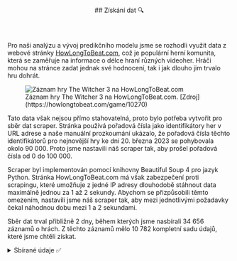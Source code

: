 <article id="ziskaniDat">
  <header style={{marginBottom: "1rem"}}>
    ##  Získání dat 🔍
  </header>

Pro naši analýzu a vývoj predikčního modelu jsme se rozhodli využít data z webové
stránky [HowLongToBeat.com](https://howlongtobeat.com/), což je populární herní komunita,
která se zaměřuje na informace o délce hraní různých videoher. Hráči mohou na stránce
zadat jednak své hodnocení, tak i jak dlouho jim trvalo hru dohrát.

<figure>
  <img src="/hltb.jpg" alt="Záznam hry The Witcher 3 na HowLongToBeat.com" />
  <figcaption>Záznam hry The Witcher 3 na HowLongToBeat.com. [Zdroj](https://howlongtobeat.com/game/10270)</figcaption>
</figure>

Tato data však nejsou přímo stahovatelná, proto bylo potřeba vytvořit pro sběr dat scraper. Stránka používá pořadová čísla jako identifikátory her v URL adrese a naše manuální prozkoumání ukázalo, že pořadová čísla těchto identifikátorů pro nejnovější hry ke dni 20.&nbsp;března&nbsp;2023 se pohybovala okolo 90&nbsp;000. Proto jsme nastavili náš scraper tak, aby prošel pořadová čísla od 0 do 100&nbsp;000.

Scraper byl implementován pomocí knihovny Beautiful Soup 4 pro jazyk Python. Stránka HowLongToBeat.com má však zabezpečení proti scrapingu, které umožňuje z jedné IP adresy dlouhodobě stáhnout data maximálně jednou za 1 až 2 sekundy. Abychom se přizpůsobili těmto omezením, nastavili jsme náš scraper tak, aby mezi jednotlivými požadavky čekal náhodnou dobu mezi 1 a 2 sekundami.

Sběr dat trval přibližně 2 dny, během kterých jsme nasbírali 34&nbsp;656 záznamů o hrách. Z těchto záznamů mělo 10&nbsp;782 kompletní sadu údajů, které jsme chtěli získat.

<details>
  <summary>Sbírané údaje ✅</summary>
  <table>
  <thead>
    <tr>
      <th>klíč</th>
      <th>popis údaje</th>
    </tr>
  </thead>
  <tbody>
    <tr>
      <td>scrape_id</td>
      <td>identifikátor hry v URL</td>
    </tr>
    <tr>
      <td>name</td>
      <td>název hry</td>
    </tr>
    <tr>
      <td>rating</td>
      <td>hodnocení</td>
    </tr>
    <tr>
      <td>beat_count</td>
      <td>počet hráčů, kteří hru hodnotili</td>
    </tr>
    <tr>
      <td>platforms</td>
      <td>platformy</td>
    </tr>
    <tr>
      <td>genres</td>
      <td>žánry</td>
    </tr>
    <tr>
      <td>developer</td>
      <td>vývojář</td>
    </tr>
    <tr>
      <td>publisher</td>
      <td>vydavatel</td>
    </tr>
    <tr>
      <td>na</td>
      <td>datum vydání v Severní Americe</td>
    </tr>
    <tr>
      <td>eu</td>
      <td>datum vydání v Evropě</td>
    </tr>
    <tr>
      <td>jp</td>
      <td>datum vydání v Japonsku</td>
    </tr>
    <tr>
      <td>main_story_average</td>
      <td>průměrný čas strávený hraním hlavní příběhové linie</td>
    </tr>
    <tr>
      <td>main_story_median</td>
      <td>medián času stráveného hraním hlavní příběhové linie</td>
    </tr>
    <tr>
      <td>main_story_rushed</td>
      <td>nejkratší čas strávený hraním hlavní příběhové linie</td>
    </tr>
    <tr>
      <td>main_story_leisure</td>
      <td>nejdelší čas strávený hraním hlavní příběhové linie</td>
    </tr>
    <tr>
      <td>main_+_extras_average</td>
      <td>
        průměrný čas strávený hraním hlavní příběhové linie plus extra obsah
      </td>
    </tr>
    <tr>
      <td>main_+_extras_median</td>
      <td>
        medián času stráveného hraním hlavní příběhové linie plus extra obsah
      </td>
    </tr>
    <tr>
      <td>main_+_extras_rushed</td>
      <td>
        nejkratší čas strávený hraním hlavní příběhové linie plus extra obsah
      </td>
    </tr>
    <tr>
      <td>main_+_extras_leisure</td>
      <td>
        nejdelší čas strávený hraním hlavní příběhové linie plus extra obsah
      </td>
    </tr>

    <tr>
      <td>completionist_average</td>
      <td>
        průměrný čas strávený hraním hry pro hráče, kteří chtěli dosáhnout 100%
        dokončení
      </td>
    </tr>
    <tr>
      <td>completionist_median</td>
      <td>
        medián času stráveného hraním hry pro hráče, kteří chtěli dosáhnout 100%
        dokončení
      </td>
    </tr>
    <tr>
      <td>completionist_rushed</td>
      <td>
        nejkratší čas strávený hraním hry pro hráče, kteří chtěli dosáhnout 100%
        dokončení
      </td>
    </tr>
    <tr>
      <td>completionist_leisure</td>
      <td>
        nejdelší čas strávený hraním hry pro hráče, kteří chtěli dosáhnout 100%
        dokončení
      </td>
    </tr>

  </tbody>
</table>
</details>

</article>
